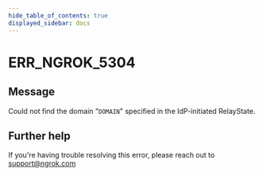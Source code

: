 ```yaml
---
hide_table_of_contents: true
displayed_sidebar: docs
---
```



# ERR_NGROK_5304

## Message

Could not find the domain "`DOMAIN`" specified in the IdP-initiated RelayState.

<ErrorDetails error="err_ngrok_5304" />

## Further help

If you're having trouble resolving this error, please reach out to [support@ngrok.com](mailto:support@ngrok.com?subject=Help%20with%20ERR_NGROK_5304)
